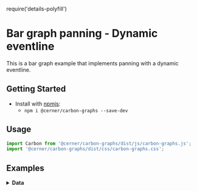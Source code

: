 require('details-polyfill')

# Bar graph panning - Dynamic eventline

This is a bar graph example that implements panning with a dynamic eventline.

## Getting Started

- Install with [npmjs](https://www.npmjs.com):
  - `npm i @cerner/carbon-graphs --save-dev`

## Usage

```jsx
import Carbon from '@cerner/carbon-graphs/dist/js/carbon-graphs.js';
import '@cerner/carbon-graphs/dist/css/carbon-graphs.css';
```

## Examples
<BarGraphPanning />

<details>
<summary style={{ fontSize: 24 }}>
<b>Data</b>
</summary>

### Graph Config object
<GraphConfig />

### Data object
<DataObject />
</details>